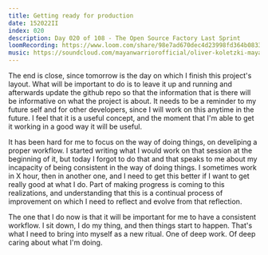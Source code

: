 ```yaml
---
title: Getting ready for production
date: 152022II
index: 020
description: Day 020 of 108 - The Open Source Factory Last Sprint
loomRecording: https://www.loom.com/share/98e7ad670dec4d23998fd364b083396a
music: https://soundcloud.com/mayanwarriorofficial/oliver-koletzki-mayan-warrior-tulum-2020
---
```


The end is close, since tomorrow is the day on which I finish this project's layout. What will be important to do is to leave it up and running and afterwards update the github repo so that the information that is there will be informative on what the project is about. It needs to be a reminder to my future self and for other developers, since I will work on this anytime in the future. I feel that it is a useful concept, and the moment that I'm able to get it working in a good way it will be useful.

It has been hard for me to focus on the way of doing things, on develiping a proper workflow. I started writing what I would work on that session at the beginning of it, but today I forgot to do that and that speaks to me about my incapacity of being consistent in the way of doing things. I sometimes work in X hour, then in another one, and I need to get this better if I want to get really good at what I do. Part of making progress is coming to this realizations, and understanding that this is a continual process of improvement on which I need to reflect and evolve from that reflection.

The one that I do now is that it will be important for me to have a consistent workflow. I sit down, I do my thing, and then things start to happen. That's what I need to bring into myself as a new ritual. One of deep work. Of deep caring about what I'm doing.

